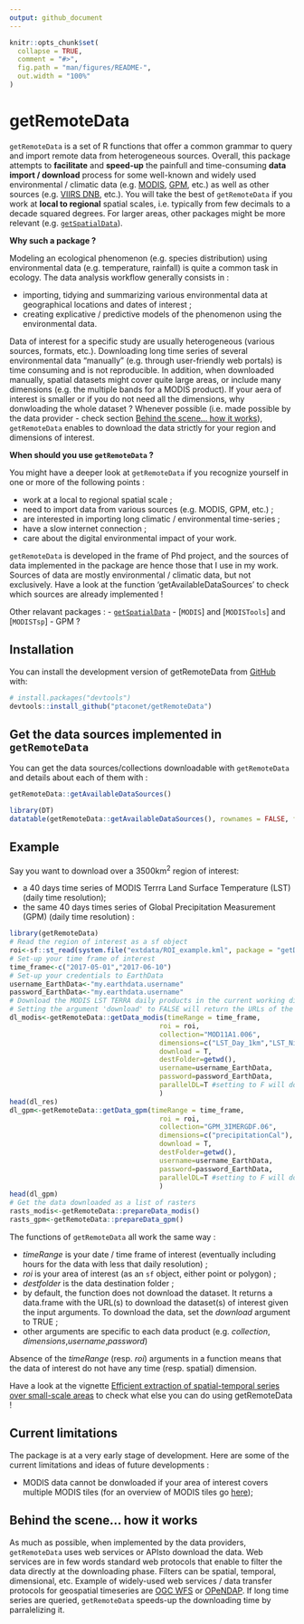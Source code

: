 ```yaml
---
output: github_document
---
```


<!-- README.md is generated from README.Rmd. Please edit that file -->

```r
knitr::opts_chunk$set(
  collapse = TRUE,
  comment = "#>",
  fig.path = "man/figures/README-",
  out.width = "100%"
)
```

# getRemoteData

<!-- badges: start -->
<!-- badges: end -->

`getRemoteData` is a set of R functions that offer a common grammar to query and import remote data from heterogeneous sources. Overall, this package attempts to **facilitate** and **speed-up** the painfull and time-consuming **data import / download** process for some well-known and widely used environmental / climatic data (e.g. [MODIS](https://modis.gsfc.nasa.gov/), [GPM](https://www.nasa.gov/mission_pages/GPM/main/index.html), etc.) as well as other sources (e.g. [VIIRS DNB](https://ngdc.noaa.gov/eog/viirs/download_dnb_composites.html), etc.). You will take the best of `getRemoteData` if you work at **local to regional** spatial scales, i.e. typically from few decimals to a decade squared degrees. For larger areas, other packages might be more relevant (e.g. [`getSpatialData`](http://jxsw.de/getSpatialData/)).

**Why such a package ?**  

Modeling an ecological phenomenon (e.g. species distribution) using environmental data (e.g. temperature, rainfall) is quite a common task in ecology. The data analysis workflow generally consists in : 

- importing, tidying and summarizing various environmental data at geographical locations and dates of interest ;
- creating explicative / predictive models of the phenomenon using the environmental data.

Data of interest for a specific study are usually heterogeneous (various sources, formats, etc.). Downloading long time series of several environmental data "manually" (e.g. through user-friendly web portals) is time consuming and is not reproducible. In addition, when downloaded manually, spatial datasets might cover quite large areas, or include many dimensions (e.g. the multiple bands for a MODIS product). If your aera of interest is smaller or if you do not need all the dimensions, why donwloading the whole dataset ? Whenever possible (i.e. made possible by the data provider - check section [Behind the scene... how it  works](# Behind the scene... how it  works)), `getRemoteData` enables to download the data strictly for your region and dimensions of interest.

**When should you use `getRemoteData` ?**

You might have a deeper look at `getRemoteData` if you recognize yourself in one or more of the following points :

- work at a local to regional spatial scale ; 
- need to import data from various sources (e.g. MODIS, GPM, etc.) ;
- are interested in importing long climatic / environmental time-series ; 
- have a slow internet connection ; 
- care about the digital environmental impact of your work.


`getRemoteData` is developed in the frame of Phd project, and the sources of data implemented in the package are hence those that I use in my work. Sources of data are mostly environmental / climatic data, but not exclusively. Have a look at the function 'getAvailableDataSources' to check which sources are already implemented ! 

Other relavant packages : 
- [`getSpatialData`](http://jxsw.de/getSpatialData/)
- [`MODIS`] and [`MODISTools`] and [`MODISTsp`]
- GPM ?


## Installation

You can install the development version of getRemoteData from [GitHub](https://github.com/) with: 

``` r
# install.packages("devtools")
devtools::install_github("ptaconet/getRemoteData")
```

## Get the data sources implemented in `getRemoteData`

You can get the data sources/collections downloadable with `getRemoteData` and details about each of them with : 

```r
getRemoteData::getAvailableDataSources()
```
```r
library(DT)
datatable(getRemoteData::getAvailableDataSources(), rownames = FALSE, filter="top", options = list(pageLength = 5, scrollX=T) )
```

## Example

Say you want to download  over a 3500km^2^ region of interest:

- a 40 days time series of MODIS Terrra Land Surface Temperature (LST) (daily time resolution);
- the same 40 days times series of Global Precipitation Measurement (GPM) (daily time resolution) :

```r
library(getRemoteData)
# Read the region of interest as a sf object 
roi<-sf::st_read(system.file("extdata/ROI_example.kml", package = "getData"),quiet=T)
# Set-up your time frame of interest
time_frame<-c("2017-05-01","2017-06-10")
# Set-up your credentials to EarthData
username_EarthData<-"my.earthdata.username"
password_EarthData<-"my.earthdata.username"
# Download the MODIS LST TERRA daily products in the current working directory
# Setting the argument 'download' to FALSE will return the URLs of the products, without downloading them 
dl_modis<-getRemoteData::getData_modis(timeRange = time_frame,
                                     roi = roi,
                                     collection="MOD11A1.006",
                                     dimensions=c("LST_Day_1km","LST_Night_1km"),
                                     download = T,
                                     destFolder=getwd(),
                                     username=username_EarthData,
                                     password=password_EarthData,
                                     parallelDL=T #setting to F will download the data linearly
                                     )
head(dl_res)
dl_gpm<-getRemoteData::getData_gpm(timeRange = time_frame,
                                     roi = roi,
                                     collection="GPM_3IMERGDF.06",
                                     dimensions=c("precipitationCal"),
                                     download = T,
                                     destFolder=getwd(),
                                     username=username_EarthData,
                                     password=password_EarthData,
                                     parallelDL=T #setting to F will download the data linearly
                                     )
head(dl_gpm)
# Get the data downloaded as a list of rasters
rasts_modis<-getRemoteData::prepareData_modis()
rasts_gpm<-getRemoteData::prepareData_gpm()
```

The functions of `getRemoteData` all work the same way : 

- *timeRange* is your date / time frame of interest (eventually including hours for the data with less that daily resolution) ;
- *roi* is your area of interest (as an `sf` object, either point or polygon) ;
- *destfolder* is the data destination folder ;
- by default, the function does not download the dataset. It returns a data.frame with the URL(s) to download the dataset(s) of interest given the input arguments. To download the data, set the *download* argument to TRUE ;
- other arguments are specific to each data product (e.g. *collection*, *dimensions*,*username*,*password*)

Absence of the *timeRange* (resp. *roi*) arguments in a function means that the data of interest do not have any time (resp. spatial) dimension. 

Have a look at the vignette [Efficient extraction of spatial-temporal series over small-scale areas](https://www.nasa.gov/mission_pages/GPM/main/index.html) to check what else you can do using getRemoteData !

## Current limitations

The package is at a very early stage of development. Here are some of the current limitations and ideas of future developments : 

- MODIS data cannot be donwloaded if your area of interest covers multiple MODIS tiles (for an overview of MODIS tiles go [here](https://modis.ornl.gov/files/modis_sin.kmz));

## Behind the scene... how it  works

As much as possible, when implemented by the data providers, `getRemoteData` uses web services or APIsto download the data. Web services are in few words standard web protocols that enable to filter the data directly at the downloading phase. Filters can be spatial, temporal, dimensional, etc. Example of widely-used web services / data transfer protocols for geospatial timeseries are [OGC WFS](https://en.wikipedia.org/wiki/Web_Feature_Service) or [OPeNDAP](https://en.wikipedia.org/wiki/OPeNDAP). 
If long time series are queried, `getRemoteData` speeds-up the downloading time by parralelizing it.
